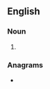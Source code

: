 ==English==

===Noun===
{{head|en|noun form}}

# {{plural of|punnai|lang=en}}

===Anagrams===
* {{anagrams|en|a=ainnpsu|punanis}}